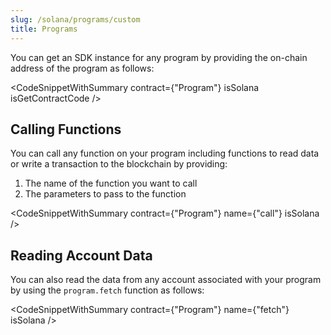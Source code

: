 ```yaml
---
slug: /solana/programs/custom
title: Programs
---
```



You can get an SDK instance for any program by providing the on-chain address of the program as follows:

<CodeSnippetWithSummary contract={"Program"} isSolana isGetContractCode />

## Calling Functions

You can call any function on your program including functions to read data or write a transaction to the blockchain by providing:

1. The name of the function you want to call
2. The parameters to pass to the function

<CodeSnippetWithSummary contract={"Program"} name={"call"} isSolana />

## Reading Account Data

You can also read the data from any account associated with your program by using the `program.fetch` function as follows:

<CodeSnippetWithSummary contract={"Program"} name={"fetch"} isSolana />
